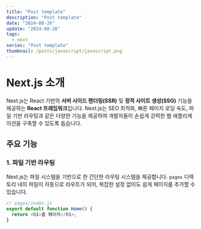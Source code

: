 ```yaml
---
title: "Post template"
description: "Post template"
date: "2024-08-26"
update: "2024-08-26"
tags:
  - next
series: "Post template"
thumbnail: /posts/javascript/javascript.png
---
```


# Next.js 소개

Next.js는 React 기반의 **서버 사이드 렌더링(SSR)** 및 **정적 사이트 생성(SSG)** 기능을 제공하는 **React 프레임워크**입니다. Next.js는 SEO 최적화, 빠른 페이지 로딩 속도, 파일 기반 라우팅과 같은 다양한 기능을 제공하여 개발자들이 손쉽게 강력한 웹 애플리케이션을 구축할 수 있도록 돕습니다.

## 주요 기능

### 1. 파일 기반 라우팅

Next.js는 파일 시스템을 기반으로 한 간단한 라우팅 시스템을 제공합니다. `pages` 디렉토리 내의 파일이 자동으로 라우트가 되어, 복잡한 설정 없이도 쉽게 페이지를 추가할 수 있습니다.

```javascript
// pages/index.js
export default function Home() {
  return <h1>홈 페이지</h1>;
}
